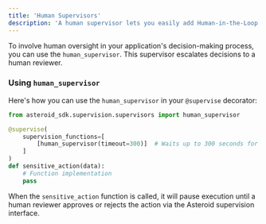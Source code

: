 ```yaml
---
title: 'Human Supervisors'
description: 'A human supervisor lets you easily add Human-in-the-Loop to your AI agent'
---
```


To involve human oversight in your application's decision-making process, you can use the `human_supervisor`. This supervisor escalates decisions to a human reviewer.

### Using `human_supervisor`

Here's how you can use the `human_supervisor` in your `@supervise` decorator:

```python
from asteroid_sdk.supervision.supervisors import human_supervisor

@supervise(
    supervision_functions=[
        [human_supervisor(timeout=300)]  # Waits up to 300 seconds for human decision
    ]
)
def sensitive_action(data):
    # Function implementation
    pass
```

When the `sensitive_action` function is called, it will pause execution until a human reviewer approves or rejects the action via the Asteroid supervision interface.
